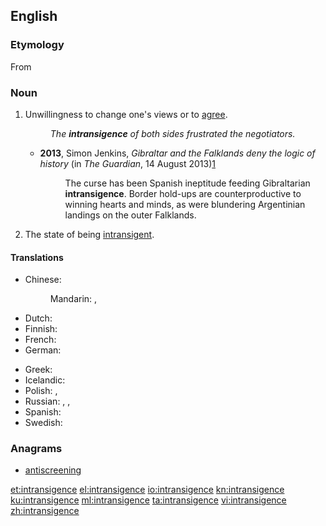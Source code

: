 ==English==

===Etymology===
From {{etyl|fr|en}} {{term|intransigeance|lang=fr}}

===Noun===
{{en-noun}}

# Unwillingness to change one's views or to [[agree]].
#: ''The '''intransigence''' of both sides frustrated the negotiators.''
#* '''2013''', Simon Jenkins, ''Gibraltar and the Falklands deny the logic of history'' (in ''The Guardian'', 14 August 2013)[http://www.theguardian.com/commentisfree/2013/aug/14/gibraltar-falklands-deny-logic-history]
#*: The curse has been Spanish ineptitude feeding Gibraltarian '''intransigence'''. Border hold-ups are counterproductive to winning hearts and minds, as were blundering Argentinian landings on the outer Falklands. 
# The state of being [[intransigent]].

====Translations====
{{trans-top|intransigence}}
* Chinese:
*: Mandarin: {{t|cmn|不妥協|sc=Hani}},  {{t|cmn|不妥协|tr=bùtuǒxié|sc=Hani}}
* Dutch: {{t|nl|onverzettelijkheid|f}}
* Finnish: {{t|fi|myöntymättömyys}}
* French: {{t+|fr|intransigeance|f}}
* German: {{t|de|Unnachgiebigkeit|f}}
{{trans-mid}}
* Greek: {{t+|el|αδιαλλαξία|f}}
* Icelandic: {{t|is|þrjóska|f}}
* Polish: {{t|pl|nieprzejednanie|n}}, {{t+|pl|nieustępliwość|f}}
* Russian: {{t+|ru|непримиримость|f|tr=neprimirímost'}},  {{t+|ru|непреклонность|f|tr=nepreklónnost'}},  {{t+|ru|бескомпромиссность|tr=beskompromíssnost'}}
* Spanish: {{t+|es|intransigencia|f}}
* Swedish: {{t+|sv|omedgörlighet|c}}
{{trans-bottom}}

===Anagrams===
* [[antiscreening#English|antiscreening]]

[[et:intransigence]]
[[el:intransigence]]
[[io:intransigence]]
[[kn:intransigence]]
[[ku:intransigence]]
[[ml:intransigence]]
[[ta:intransigence]]
[[vi:intransigence]]
[[zh:intransigence]]